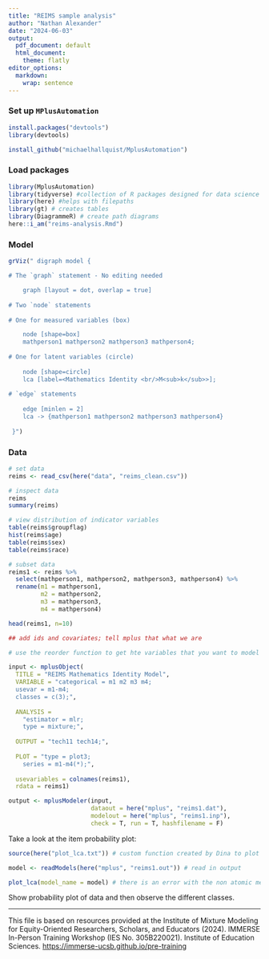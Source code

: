 ```yaml
---
title: "REIMS sample analysis"
author: "Nathan Alexander"
date: "2024-06-03"
output:
  pdf_document: default
  html_document:
    theme: flatly
editor_options:
  markdown:
    wrap: sentence
---
```


### Set up `MPlusAutomation`

```r
install.packages("devtools")
library(devtools)

install_github("michaelhallquist/MplusAutomation")
```

### Load packages

```r
library(MplusAutomation)
library(tidyverse) #collection of R packages designed for data science
library(here) #helps with filepaths
library(gt) # creates tables
library(DiagrammeR) # create path diagrams
here::i_am("reims-analysis.Rmd")
```


### Model

```r

grViz(" digraph model {

# The `graph` statement - No editing needed

    graph [layout = dot, overlap = true]
 
# Two `node` statements
 
# One for measured variables (box) 

    node [shape=box]
    mathperson1 mathperson2 mathperson3 mathperson4;
 
# One for latent variables (circle) 
 
    node [shape=circle]
    lca [label=<Mathematics Identity <br/>M<sub>k</sub>>];
    
# `edge` statements
 
    edge [minlen = 2]
    lca -> {mathperson1 mathperson2 mathperson3 mathperson4}
 
 }") 
```

### Data

```r
# set data
reims <- read_csv(here("data", "reims_clean.csv"))
```


```r
# inspect data
reims
summary(reims)
```


```r
# view distribution of indicator variables
table(reims$groupflag)
hist(reims$age)
table(reims$sex)
table(reims$race)

# subset data
reims1 <- reims %>% 
  select(mathperson1, mathperson2, mathperson3, mathperson4) %>% 
  rename(m1 = mathperson1,
         m2 = mathperson2,
         m3 = mathperson3,
         m4 = mathperson4)

head(reims1, n=10)

## add ids and covariates; tell mplus that what we are

# use the reorder function to get hte variables that you want to model in the output.

```


```r

input <- mplusObject(
  TITLE = "REIMS Mathematics Identity Model",
  VARIABLE = "categorical = m1 m2 m3 m4;
  usevar = m1-m4;
  classes = c(3);",
  
  ANALYSIS =
    "estimator = mlr;
    type = mixture;",
  
  OUTPUT = "tech11 tech14;",
  
  PLOT = "type = plot3;
    series = m1-m4(*);",
  
  usevariables = colnames(reims1),
  rdata = reims1)

output <- mplusModeler(input,
                       dataout = here("mplus", "reims1.dat"),
                       modelout = here("mplus", "reims1.inp"),
                       check = T, run = T, hashfilename = F)

```

Take a look at the item probability plot:

```r
source(here("plot_lca.txt")) # custom function created by Dina to plot our lsa output

model <- readModels(here("mplus", "reims1.out")) # read in output

plot_lca(model_name = model) # there is an error with the non atomic measure columns
``` 

Show probability plot of data and then observe the different classes.

---

This file is based on resources provided at the Institute of Mixture Modeling for Equity-Oriented Researchers, Scholars, and Educators (2024). IMMERSE In-Person Training Workshop (IES No. 305B220021).
Institute of Education Sciences.
<https://immerse-ucsb.github.io/pre-training>